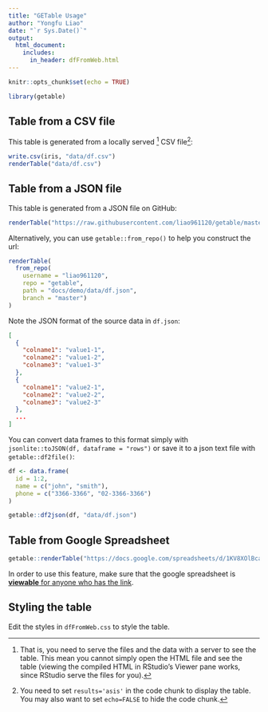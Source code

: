 ```yaml
---
title: "GETable Usage"
author: "Yongfu Liao"
date: "`r Sys.Date()`"
output: 
  html_document:
    includes:
      in_header: dfFromWeb.html
---
```


```r
knitr::opts_chunk$set(echo = TRUE)
```


```r
library(getable)
```


## Table from a CSV file

This table is generated from a locally served ^[That is, you need to serve the files and the data with a server to see the table. This mean you cannot simply open the HTML file and see the table (viewing the compiled HTML in RStudio's Viewer pane works, since RStudio serve the files for you).] CSV file^[You need to set `results='asis'` in the code chunk to display the table. You may also want to set `echo=FALSE` to hide the code chunk.]:

```r
write.csv(iris, "data/df.csv")
renderTable("data/df.csv")
```



## Table from a JSON file

This table is generated from a JSON file on GitHub:

```r
renderTable("https://raw.githubusercontent.com/liao961120/getable/master/docs/demo/data/df.json")
```

Alternatively, you can use `getable::from_repo()`
to help you construct the url:

```r
renderTable(
  from_repo(
    username = "liao961120", 
    repo = "getable", 
    path = "docs/demo/data/df.json",
    branch = "master")
)
```


Note the JSON format of the source data in `df.json`:

```json
[
  {
    "colname1": "value1-1",
    "colname2": "value1-2",
    "colname3": "value1-3"
  },
  {
    "colname1": "value2-1",
    "colname2": "value2-2",
    "colname3": "value2-3"
  },
  ...
]
```

You can convert data frames to this format simply with `jsonlite::toJSON(df, dataframe = "rows")` or save it to a json text file with `getable::df2file()`:


```r
df <- data.frame(
  id = 1:2,
  name = c("john", "smith"),
  phone = c("3366-3366", "02-3366-3366")
)

getable::df2json(df, "data/df.json")
```



## Table from Google Spreadsheet

```r
getable::renderTable("https://docs.google.com/spreadsheets/d/1KV8XOlBcax3gca5s6Wl7M06nVrpui39hHGXDv-K6gM8/edit?usp=sharing")
```

In order to use this feature, make sure that the google spreadsheet is [**viewable** for anyone who has the link](https://support.google.com/drive/answer/2494822#link_sharing).



## Styling the table

Edit the styles in `dfFromWeb.css` to style the table.
